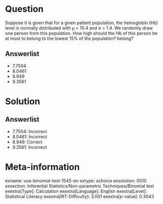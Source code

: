 Question
========

Suppose it is given that for a given patient population, the hemoglobin (Hb) level is normally distributed with μ = 10.4 and σ = 1.4. We randomly draw one person from this population. How high should the Hb of this person be at most to belong to the lowest 15% of the population? belong?

Answerlist
----------

* 7.7504
* 8.0461
* 8.949
* 9.3561

Solution
========

Answerlist
----------

* 7.7504: Incorrect
* 8.0461: Incorrect
* 8.949: Correct
* 9.3561: Incorrect

Meta-information
================
exname: uva-binomial-test-1545-en
extype: schoice
exsolution: 0010
exsection: Inferential Statistics/Non-parametric Techniques/Binomial test
exextra[Type]: Calculation
exextra[Language]: English
exextra[Level]: Statistical Literacy
exextra[IRT-Difficulty]: 3.001
exextra[p-value]: 0.3043

